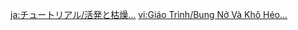 {{Tutorial
|title    = Activation and scorching...
|subtitle = Exploration Knowledge
|type     = Adventure
|icon     = Icon Tutorial Combat.png
|about    = Tri-Lakshana Creature
|image1   = Tutorial Activation and scorching... 1.png
|text1    = In Sumeru, special creatures exist that can transform due to stimuli from external [[elemental]] energy. These are referred to as "[[Tri-Lakshana Creature]]s."
|image2   = Tutorial Activation and scorching... 2.png
|text2    = When they come into contact with {{Color|help|Electro or Pyro}}, they will enter either an {{Color|Electro|Activated}} or a {{Color|Pyro|Scorched}} state.<br />Use this objects and the unique abilities of their various forms to aid in your adventure.
|sort     = 6164
}}

[[ja:チュートリアル/活発と枯燥…]]
[[vi:Giáo Trình/Bung Nở Và Khô Héo...]]